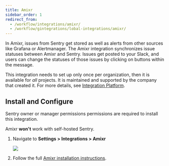 ```yaml
---
title: Amixr
sidebar_order: 1
redirect_from:
  - /workflow/integrations/amixr/
  - /workflow/gintegrations/lobal-integrations/amixr/
---
```


In Amixr, issues from Sentry get stored as well as alerts from other sources like Grafana or Alertmanager. The Amixr integration synchronizes issue statuses between Amixr and Sentry. Issues get posted to your Slack, and users can change the statuses of those issues by clicking on buttons within the message.

This integration needs to set up only once per organization, then it is available for _all_ projects. It is maintained and supported by the company that created it. For more details, see [Integration Platform](/product/integrations/integration-platform/).

## Install and Configure

<Note><markdown>

Sentry owner or manager permissions permissions are required to install this integration.

Amixr **won't** work with self-hosted Sentry.

</markdown></Note>

1. Navigate to **Settings > Integrations > Amixr**

   ![](amixr.png)

2. Follow the full [Amixr installation instructions](https://docs.amixr.io/#/integrations/sentry).

